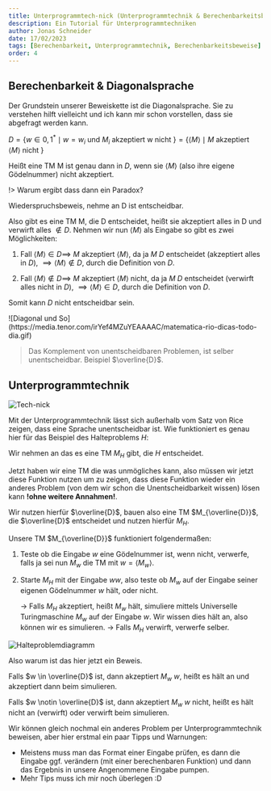 ```yaml
---
title: Unterprogrammtech-nick (Unterprogrammtechnik & Berechenbarkeitsbeweise)
description: Ein Tutorial für Unterprogrammtechniken
author: Jonas Schneider
date: 17/02/2023
tags: [Berechenbarkeit, Unterprogrammtechnik, Berechenbarkeitsbeweise]
order: 4
---
```


## Berechenbarkeit & Diagonalsprache 
Der Grundstein unserer Beweiskette ist die Diagonalsprache. Sie zu verstehen hilft vielleicht und ich kann mir schon vorstellen, dass sie abgefragt werden kann.

$D = \{w \in {0,1}^* \mid w = w_i \text{ und } M_i \text{ akzeptiert w nicht } \} = \{ \langle M \rangle \mid M \text{ akzeptiert } \langle M \rangle \text{ nicht } \}$

Heißt eine TM M ist genau dann in $D$, wenn sie $\langle M \rangle$ (also ihre eigene Gödelnummer) nicht akzeptiert. 

!> Warum ergibt dass dann ein Paradox?

Wiederspruchsbeweis, nehme an D ist entscheidbar. 

Also gibt es eine TM M, die D entscheidet, heißt sie akzeptiert alles in D und verwirft alles $\notin D$. Nehmen wir nun $\langle M \rangle$ als Eingabe so gibt es zwei Möglichkeiten:

1. Fall $\langle M \rangle \in D \implies$ $M$ akzeptiert $\langle M \rangle$, da ja $M$ $D$ entscheidet (akzeptiert alles in $D$), $\implies \langle M \rangle \notin D$, durch die Definition von $D$.

2. Fall $\langle M \rangle \notin D \implies$ $M$ akzeptiert $\langle M \rangle$ nicht, da ja $M$ $D$ entscheidet (verwirft alles nicht in $D$), $\implies \langle M \rangle \in D$, durch die Definition von $D$.

Somit kann $D$ nicht entscheidbar sein.

<div className="center">
  ![Diagonal und So](https://media.tenor.com/irYef4MZuYEAAAAC/matematica-rio-dicas-todo-dia.gif)
</div>

> Das Komplement von unentscheidbaren Problemen, ist selber unentscheidbar. Beispiel $\overline{D}$.

## Unterprogrammtechnik

![Tech-nick](https://pbs.twimg.com/media/DMgs9SmWsAAwtRp.jpg)

Mit der Unterprogrammtechnik lässt sich außerhalb vom Satz von Rice zeigen, dass eine Sprache unentscheidbar ist. Wie funktioniert es genau hier für das Beispiel des Halteproblems $H$:

Wir nehmen an das es eine TM $M_H$ gibt, die $H$ entscheidet. 

Jetzt haben wir eine TM die was unmögliches kann, also müssen wir jetzt diese Funktion nutzen um zu zeigen, dass diese Funktion wieder ein anderes Problem (von dem wir schon die Unentscheidbarkeit wissen) lösen kann **!ohne weitere Annahmen!**.

Wir nutzen hierfür $\overline{D}$, bauen also eine TM $M_{\overline{D}}$, die $\overline{D}$ entscheidet und nutzen hierfür $M_H$.

Unsere TM $M_{\overline{D}}$ funktioniert folgendermaßen:

1. Teste ob die Eingabe $w$ eine Gödelnummer ist, wenn nicht, verwerfe, falls ja sei nun $M_w$ die TM mit $w = \langle M_w \rangle$.

2. Starte $M_H$ mit der Eingabe $ww$, also teste ob $M_w$ auf der Eingabe seiner eigenen Gödelnummer $w$ hält, oder nicht.
    
    -> Falls $M_H$ akzeptiert, heißt $M_w$ hält, simuliere mittels Universelle Turingmaschine $M_w$ auf der Eingabe $w$. Wir wissen dies hält an, also können wir es simulieren.
    -> Falls $M_H$ verwirft, verwerfe selber. 

![Halteproblemdiagramm](/teaching-assets/scil/Berechenbarkeit/Halteproblem-Beweis.png)

Also warum ist das hier jetzt ein Beweis.

Falls $w \in \overline{D}$ ist, dann akzeptiert $M_w$ $w$, heißt es hält an und akzeptiert dann beim simulieren.

Falls $w \notin \overline{D}$ ist, dann akzeptiert $M_w$ $w$ nicht, heißt es hält nicht an (verwirft) oder verwirft beim simulieren.

Wir können gleich nochmal ein anderes Problem per Unterprogrammtechnik beweisen, aber hier erstmal ein paar Tipps und Warnungen:

- Meistens muss man das Format einer Eingabe prüfen, es dann die Eingabe ggf. verändern (mit einer berechenbaren Funktion) und dann das Ergebnis in unsere Angenommene Eingabe pumpen. 
- Mehr Tips muss ich mir noch überlegen :D

